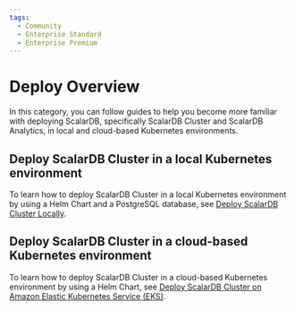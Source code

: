 ```yaml
---
tags:
  - Community
  - Enterprise Standard
  - Enterprise Premium
---
```


# Deploy Overview

In this category, you can follow guides to help you become more familiar with deploying ScalarDB, specifically ScalarDB Cluster and ScalarDB Analytics, in local and cloud-based Kubernetes environments.

## Deploy ScalarDB Cluster in a local Kubernetes environment

To learn how to deploy ScalarDB Cluster in a local Kubernetes environment by using a Helm Chart and a PostgreSQL database, see [Deploy ScalarDB Cluster Locally](scalardb-cluster/setup-scalardb-cluster-on-kubernetes-by-using-helm-chart.mdx).

## Deploy ScalarDB Cluster in a cloud-based Kubernetes environment

To learn how to deploy ScalarDB Cluster in a cloud-based Kubernetes environment by using a Helm Chart, see [Deploy ScalarDB Cluster on Amazon Elastic Kubernetes Service (EKS)](scalar-kubernetes/ManualDeploymentGuideScalarDBClusterOnEKS.mdx).

